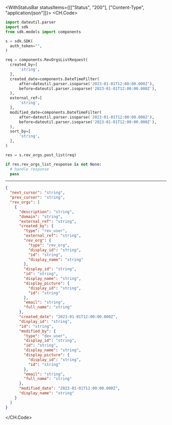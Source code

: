 

<WithStatusBar statusItems={[["Status", "200"], ["Content-Type", "application/json"]]}>
  <CH.Code>
  ```python PostList.py
  import dateutil.parser
import sdk
from sdk.models import components

s = sdk.SDK(
    auth_token="",
)

req = components.RevOrgsListRequest(
    created_by=[
        'string',
    ],
    created_date=components.DateTimeFilter(
        after=dateutil.parser.isoparse('2023-01-01T12:00:00.000Z'),
        before=dateutil.parser.isoparse('2023-01-01T12:00:00.000Z'),
    ),
    external_ref=[
        'string',
    ],
    modified_date=components.DateTimeFilter(
        after=dateutil.parser.isoparse('2023-01-01T12:00:00.000Z'),
        before=dateutil.parser.isoparse('2023-01-01T12:00:00.000Z'),
    ),
    sort_by=[
        'string',
    ],
)

res = s.rev_orgs.post_list(req)

if res.rev_orgs_list_response is not None:
    # handle response
    pass
  ```
  ---

  ```json Example Response
  {
    "next_cursor": "string",
    "prev_cursor": "string",
    "rev_orgs": [
      {
        "description": "string",
        "domain": "string",
        "external_ref": "string",
        "created_by": {
          "type": "rev_user",
          "external_ref": "string",
          "rev_org": {
            "type": "rev_org",
            "display_id": "string",
            "id": "string",
            "display_name": "string"
          },
          "display_id": "string",
          "id": "string",
          "display_name": "string",
          "display_picture": {
            "display_id": "string",
            "id": "string"
          },
          "email": "string",
          "full_name": "string"
        },
        "created_date": "2023-01-01T12:00:00.000Z",
        "display_id": "string",
        "id": "string",
        "modified_by": {
          "type": "dev_user",
          "display_id": "string",
          "id": "string",
          "display_name": "string",
          "display_picture": {
            "display_id": "string",
            "id": "string"
          },
          "email": "string",
          "full_name": "string"
        },
        "modified_date": "2023-01-01T12:00:00.000Z",
        "display_name": "string"
      }
    ]
  }
  ```
  </CH.Code>
</WithStatusBar>

